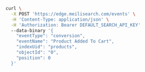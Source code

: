 <CodeGroup>

```bash cURL
curl \
  -X POST 'https://edge.meilisearch.com/events' \
  -H 'Content-Type: application/json' \
  -H 'Authorization: Bearer DEFAULT_SEARCH_API_KEY'
  --data-binary '{
    "eventType": "conversion",
    "eventName": "Product Added To Cart",
    "indexUid": "products",
    "objectId": "0",
    "position": 0
  }'
```

</CodeGroup>